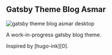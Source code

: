 ## Gatsby Theme Blog Asmar

<Image
  src="https://raw.githubusercontent.com/TunkShif/gatsby-theme-blog-asmar/master/docs/img/desktop.png"
  alt="gatsby theme blog asmar desktop"
  url="https://github.com/TunkShif/gatsby-theme-blog-asmar" />

A work-in-progress gatsby blog theme.

Inspired by [hugo-ink][0].
